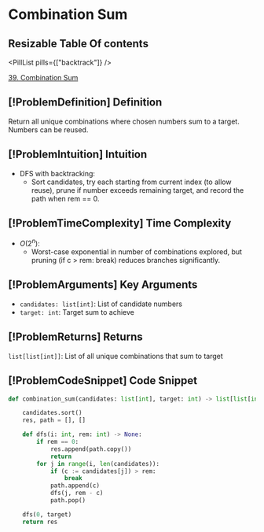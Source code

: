 # Combination Sum

## Resizable Table Of contents

<DifficultyBadge difficulty="medium" />

<PillList pills={["backtrack"]} />

[39. Combination Sum](https://leetcode.com/problems/combination-sum)

## [!ProblemDefinition] Definition

Return all unique combinations where chosen numbers sum to a target. Numbers can be reused.

## [!ProblemIntuition] Intuition

- DFS with backtracking:
    - Sort candidates, try each starting from current index (to allow reuse), prune if number exceeds remaining target, and record the path when rem == 0.

## [!ProblemTimeComplexity] Time Complexity

- $O(2^n)$:
    - Worst-case exponential in number of combinations explored, but pruning (if c > rem: break) reduces branches significantly.

## [!ProblemArguments] Key Arguments

- `candidates: list[int]`: List of candidate numbers
- `target: int`: Target sum to achieve

## [!ProblemReturns] Returns

`list[list[int]]`: List of all unique combinations that sum to target

## [!ProblemCodeSnippet] Code Snippet

```python meta="source=problems/39-combination-sum/solution.py"
def combination_sum(candidates: list[int], target: int) -> list[list[int]]:

    candidates.sort()
    res, path = [], []

    def dfs(i: int, rem: int) -> None:
        if rem == 0:
            res.append(path.copy())
            return
        for j in range(i, len(candidates)):
            if (c := candidates[j]) > rem:
                break
            path.append(c)
            dfs(j, rem - c)
            path.pop()

    dfs(0, target)
    return res
```

